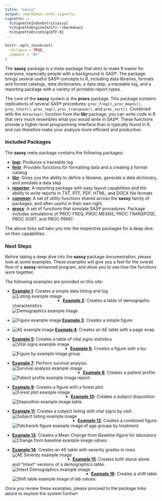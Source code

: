 ```yaml
---
title: "sassy"
output: rmarkdown::html_vignette
vignette: >
  %\VignetteIndexEntry{sassy}
  %\VignetteEngine{knitr::rmarkdown}
  %\VignetteEncoding{UTF-8}
---
```


```r
knitr::opts_chunk$set(
  collapse = TRUE,
  comment = "#>"
)
```

The **sassy** package is a meta-package that aims to make R easier for
everyone, especially people with a background in SAS®.
The package brings several useful SAS® concepts to R, including
data libraries, formats and format catalogs, data dictionaries, a data step,
a traceable log, and a reporting package with a variety of printable report types.

The core of the **sassy** system is the **procs** package.  This package contains 
replications of several SAS® procedures: `proc_freq()`, `proc_means()`, 
`proc_ttest()`, `proc_reg()`,
`proc_transpose()`, and `proc_sort()`. Combined with the `datastep()` function
from the **libr** package, you can write code in R that very much resembles
what you would write in SAS®. These functions provide a higher-level programming
interface than is typically found in R, and can therefore make your analysis
more efficient and productive.

### Included Packages
The **sassy** meta-package contains the following packages:

* **[logr](https://logr.r-sassy.org)**: Produces a traceable log
* **[fmtr](https://fmtr.r-sassy.org)**: Provides functions for formatting 
data and a creating a format catalog
* **[libr](https://libr.r-sassy.org)**: Gives you the ability to define a 
libname, generate a data dictionary, and simulate a data step
* **[reporter](https://reporter.r-sassy.org)**: A reporting package with easy 
layout capabilities and the 
ability to write reports in TXT, RTF, PDF, HTML, and DOCX file formats
* **[common](https://common.r-sassy.org)**: A set of utility functions
shared across the **sassy** family of packages, and often 
useful in their own right. 
* **[procs](https://procs.r-sassy.org)**: A set of functions that simulate
SAS® procedures.  Package includes simulations of PROC FREQ, PROC MEANS,
PROC TRANSPOSE, PROC SORT, and PROC PRINT.

The above links will take you into the respective packages for a deep
dive on their capabilities.  

### Next Steps
Before taking a deep dive into the **sassy** package documentation, please
look at some examples. These examples will give you a feel for the overall
flow of a **sassy**-enhanced program, and allow you to see how the functions 
work together.

The following examples are provided on this site:

* **[Example 1](sassy-listing.html)**: 
Creates a simple data listing and log
<a href="sassy-listing.html">
 <img src="../man/images/listing.png" align="left" alt="Listing example image" />
 </a>
<br>

* **[Example 2](sassy-dm.html)**: 
Creates a table of demographic characteristics  
<a href="sassy-dm.html">
<img src="../man/images/dm.png" align="left" alt="Demographics example image" />
</a>
<br>

* **[Example 3](sassy-figure.html)**: 
Creates a simple figure
<a href="sassy-figure.html">
<img src="../man/images/dm_fig1.png" align="left" alt="Figure example image"/>
</a>
<br>

* **[Example 4](sassy-ae.html)**: 
Creates an AE table with a page wrap
<a href="sassy-ae.html">
<img src="../man/images/ae1.png" align="left" alt="AE example image" />
</a>
<br>

* **[Example 5](sassy-vs.html)**: 
Creates a table of vital signs statistics
<a href="sassy-vs.html">
<img src="../man/images/vital_signs.png" align="left" alt="Vital signs example image" />
</a>
<br>

* **[Example 6](sassy-figureby.html)**: 
Creates a figure with a by-group
<a href="sassy-figureby.html">
<img src="../man/images/vs_pg1.png" align="left" alt="Figure by example image" />
</a>
<br>

* **[Example 7](sassy-survival.html)**: 
Perform survival analysis.
<a href="sassy-survival.html">
<img src="../man/images/survival2.png" align="left" alt="Survival analysis example image" />
</a>
<br>

* **[Example 8](sassy-profile.html)**: 
Creates a patient profile report.
<a href="sassy-profile.html">
<img src="../man/images/profile.png" align="left" alt="Patient profile example image" />
</a>
<br>

* **[Example 9](sassy-forest.html)**: 
Creates a figure with a forest plot.
<a href="sassy-forest.html">
<img src="../man/images/forest.png" align="left" alt="Forest plot example image" />
</a>
<br>

* **[Example 10](sassy-ds.html)**: 
Creates a subject disposition table.
<a href="sassy-ds.html">
<img src="../man/images/disposition.png" align="left" alt="Disposition example image" />
</a>
<br>

* **[Example 11](sassy-plisting.html)**: 
Creates a subject listing with vital signs by visit.
<a href="sassy-plisting.html">
<img src="../man/images/plisting.png" align="left" alt="Subject listing example image" />
</a>
<br>

* **[Example 12](sassy-pfigure.html)**: 
Creates a combined figure of age groups by treatment.
<a href="sassy-pfigure.html">
<img src="../man/images/pfigure.png" align="left" alt="Patchwork figure example image" />
</a>
<br>

* **[Example 13](sassy-chgbase.html)**: 
Creates a Mean Change from Baseline figure for laboratory values.
<a href="sassy-chgbase.html">
<img src="../man/images/chgbase.png" align="left" alt="Change from baseline example image" />
</a>
<br>

* **[Example 14](sassy-ae2.html)**: 
Creates an AE table with severity grades in rows
<a href="sassy-ae2.html">
<img src="../man/images/aevert.png" align="left" alt="AE Severity example image" />
</a>
<br>

* **[Example 15](sassy-intext.html)**: 
Creates both stand-alone and "intext" versions of a demographics table. 
<a href="sassy-intext.html">
<img src="../man/images/example15i1.png" align="left" alt="Intext Demographics example image" />
</a>
<br>


* **[Example 16](sassy-shift.html)**: 
Creates a shift table of lab values. 
<a href="sassy-shift.html">
<img src="../man/images/shift.png" align="left" alt="Shift table example image" />
</a>
<br>

Once you review these examples, please proceed to the package links above to
explore the system further!


